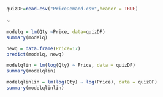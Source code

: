 ```r
quizDF=read.csv("PriceDemand.csv",header = TRUE)

```
~
```r
modelq = lm(Qty ~Price, data=quizDF)
summary(modelq)
```

```r
newq = data.frame(Price=17)
predict(modelq, newq)
```

```r
modelqlin = lm(log(Qty) ~ Price, data = quizDF)
summary(modelqlin)
```


```r
modelqlinlin = lm(log(Qty) ~ log(Price), data = quizDF)
summary(modelqlinlin)
```

